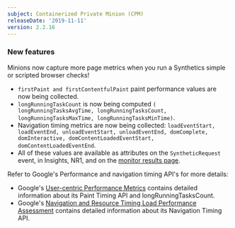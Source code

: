 ```yaml
---
subject: Containerized Private Minion (CPM)
releaseDate: '2019-11-11'
version: 2.2.16
---
```


### New features

Minions now capture more page metrics when you run a Synthetics simple or scripted browser checks!

* `firstPaint and firstContentfulPaint` paint performance values are now being collected.
* `longRunningTaskCount` is now being computed `( longRunningTasksAvgTime, longRunningTasksCount, longRunningTasksMaxTime, longRunningTasksMinTime)`.
* Navigation timing metrics are now being collected: `loadEventStart, loadEventEnd, unloadEventStart, unloadEventEnd, domComplete, domInteractive, domContentLoadedEventStart, domContentLoadedEventEnd`.
* All of these values are available as attributes on the `SyntheticRequest` event, in Insights, NR1, and on the [monitor results page](https://docs.newrelic.com/docs/synthetics/new-relic-synthetics/using-monitors/view-monitor-results#finding).

Refer to Google's Performance and navigation timing API's for more details:

* Google's [User-centric Performance Metrics](https://developers.google.com/web/fundamentals/performance/user-centric-performance-metrics) contains detailed information about its Paint Timing API and longRunningTasksCount.
* Google's [Navigation and Resource Timing Load Performance Assessment](https://developers.google.com/web/fundamentals/performance/navigation-and-resource-timing) contains detailed information about its Navigation Timing API.
